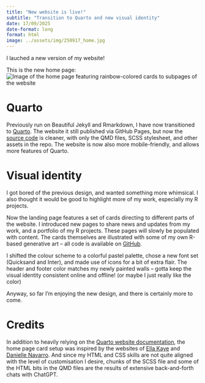 ```yaml
---
title: "New website is live!"
subtitle: "Transition to Quarto and new visual identity"
date: 17/09/2025
date-format: long
format: html
image: ../assets/img/250917_home.jpg
---
```


I lauched a new version of my website!

This is the new home page:
![Image of the home page featuring rainbow-colored cards to subpages of the website](../assets/img/250917_home.jpg)

# Quarto

Previously run on Beautiful Jekyll and Rmarkdown, I have now transitioned to [Quarto](https://quarto.org/).
The website it still published via GitHub Pages, but now the [source code](https://github.com/tinarozsos/tinarozsos.github.io) is cleaner, with only the QMD files, SCSS stylesheet, and other assets in the repo.
The website is now also more mobile-friendly, and allows more features of Quarto.

# Visual identity

I got bored of the previous design, and wanted something more whimsical.
I also thought it would be good to highlight more of my work, especially my R projects.

Now the landing page features a set of cards directing to different parts of the website.
I introduced new pages to share news and updates from my work, and a portfolio of my R projects.
These pages will slowly be populated with content.
The cards themselves are illustrated with some of my own R-based generative art -- all code is available on [GitHub](https://github.com/tinarozsos/art).

I shifted the colour scheme to a colorful pastel palette, chose a new font set (Quicksand and Inter), and made use of icons for a bit of extra flair.
The header and footer color matches my newly painted walls -- gotta keep the visual identity consistent online and offline! (or maybe I just really like the color)

Anyway, so far I'm enjoying the new design, and there is certainly more to come.

# Credits

In addition to heavily relying on the [Quarto website documentation](https://quarto.org/docs/websites/), the home page card setup was inspired by the websites of [Ella Kaye](https://ellakaye.co.uk/) and [Danielle Navarro](https://djnavarro.net/).
And since my HTML and CSS skills are not quite aligned with the level of customisation I desire, chunks of the SCSS file and some of the HTML bits in the QMD files are the results of extensive back-and-forth chats with ChatGPT.
